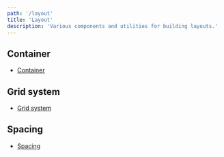 ```yaml
---
path: '/layout'
title: 'Layout'
description: 'Various components and utilities for building layouts.'
---
```


## Container

- [Container](layout/container)

## Grid system

- [Grid system](layout/grid-system)

## Spacing

- [Spacing](layout/spacing)
